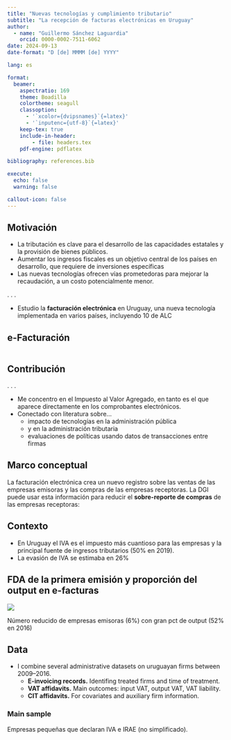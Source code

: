```yaml
---
title: "Nuevas tecnologías y cumplimiento tributario"
subtitle: "La recepción de facturas electrónicas en Uruguay"
author: 
  - name: "Guillermo Sánchez Laguardia"
    orcid: 0000-0002-7511-6062
date: 2024-09-13
date-format: "D [de] MMMM [de] YYYY"

lang: es

format:
  beamer:
    aspectratio: 169
    theme: Boadilla
    colortheme: seagull
    classoption:
      - '`xcolor={dvipsnames}`{=latex}'
      - '`inputenc={utf-8}`{=latex}'
    keep-tex: true
    include-in-header:
        - file: headers.tex
    pdf-engine: pdflatex

bibliography: references.bib

execute: 
  echo: false
  warning: false

callout-icon: false 
---
```



## Motivación

- La tributación es clave para el desarrollo de las capacidades estatales y la provisión de bienes públicos.
- Aumentar los ingresos fiscales es un objetivo central de los países en desarrollo, que requiere de inversiones específicas `\graycite{(Besley y Persson 2013)}`{=latex}
- Las nuevas tecnologías ofrecen vías prometedoras para mejorar la recaudación, a un costo potencialmente menor.

. . .

- Estudio la **facturación electrónica** en Uruguay, una nueva tecnología implementada en varios países, incluyendo 10 de ALC `\graycite{(Barreix y Zambrano 2018)}`{=latex}


## e-Facturación

::: {.columns}

::: {.column width="40%"}

```{=latex}
\begin{figure}
  \centering
  \only<1>{\includegraphics[width=\textwidth]{../../resources/Esquema1.jpg}}
  \only<2>{\includegraphics[width=\textwidth]{../../resources/Esquema2.jpg}}
  \only<3->{\includegraphics[width=\textwidth]{../../resources/Esquema3.jpg}}
\end{figure}
```

:::

::: {.column width="60%"}

```{=latex}
\only<1-5>{
  \begin{itemize}
      \item<2-> La \textbf{e-facturación} crea un \textcolor<2->{YellowOrange}{registro digital} de cada transacción de una empresa \uncover<1,3->{y lo transmite a la autoridad tributaria.}
      \item<4-> Evaluaciones de otros países muestran que reduce el incumplimiento tributario en las empresas que emiten comprobantes electrónicos \graycite{(Bellon et al. 2022, Fan et al. 2023, Eissa et al. 2015, ...)}
      \item<5> En Uruguay: \alg[5]{\up 3.7\%} pagos de IVA \graycite{(Bérgolo et al. 2017)}
  \end{itemize}
}

\only<6->{
  \begin{block}{En esta tesis}
    Cuantifico los \textbf{efectos indirectos} de la e-facturación sobre el cumplimiento fiscal de las empresas%, es decir, el impacto sobre las empresas que \al{reciben} e-facturas.
  \end{block}

  \begin{itemize}
    \item<7-> Aspecto poco explorado, pero fundamental para cualquier evaluación de política \graycite{(Lopez-Luzuriaga y Scartascini 2019)}
    \item<8> Trabajo reciente para Perú encuentra \alg[8]{\up 2.3\%} pagos de IVA en empresas receptoras cuando un socio comercial comienza a emitir e-facturas \graycite{(Bellon et al. 2023)}
  \end{itemize}
}
```

:::

:::

## Contribución

```{=latex}
\begin{block}{Pregunta de investigación}
¿Cuál es el efecto de \textbf{recibir e-facturas} en el cumplimiento tributario?
\end{block}
```

. . .

- Me concentro en el Impuesto al Valor Agregado, en tanto es el que aparece directamente en los comprobantes electrónicos.
- Conectado con literatura sobre...
    - impacto de tecnologías en la administración pública `\graycite{(Lewis-Faupel et al 2016; Banerjee et al 2020, ...)}`{=latex}
    - y en la administración tributaria `\graycite{(Okunogbe y Poulinquen 2022, Okunogbe y Tourek 2024, ...)}`{=latex} 
    - evaluaciones de políticas usando datos de transacciones entre firmas `\graycite{(Pomeranz 2015, Lopez-Luzuriaga y Scartascini 2019, Boning et al. 2020)}`{=latex}


## Marco conceptual

La facturación electrónica crea un nuevo registro sobre las ventas de las empresas emisoras y las compras de las empresas receptoras. La DGI puede usar esta información para reducir el **sobre-reporte de compras** de las empresas receptoras:


## Contexto

- En Uruguay el IVA es el impuesto más cuantioso para las empresas y la principal fuente de ingresos tributarios (50% en 2019).
- La evasión de IVA se estimaba en 26% `\graycite{(Gomez-Sabaini y Jimenez 2012)}`{=latex}

## FDA de la primera emisión y proporción del output en e-facturas

![](../../out/figures/takeup.shareV2.png)

Número reducido de empresas emisoras (6%) con gran pct de output (52% en 2016)


## Data

- I combine several administrative datasets on uruguayan firms between 2009–2016.
    - **E-invoicing records.** Identifing treated firms and time of treatment.
    - **VAT affidavits.** Main outcomes: input VAT, output VAT, VAT liability.
    - **CIT affidavits.** For covariates and auxiliary firm information.

### Main sample

Empresas pequeñas que declaran IVA e IRAE (no simplificado).

